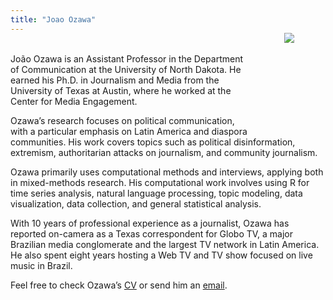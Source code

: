 ```yaml
---
title: "Joao Ozawa"
---
```


<div style= "out.width:'40%'; float:right; position: relative; top: -80px; padding: 50px">
![](images/Joao Ozawa.jpg)
</div>
<br>
João Ozawa is an Assistant Professor in the Department of Communication at the University of North Dakota. He earned his Ph.D. in Journalism and Media from the University of Texas at Austin, where he worked at the Center for Media Engagement.

Ozawa's research focuses on political communication, with a particular emphasis on Latin America and diaspora communities. His work covers topics such as political disinformation, extremism, authoritarian attacks on journalism, and community journalism.

Ozawa primarily uses computational methods and interviews, applying both in mixed-methods research. His computational work involves using R for time series analysis, natural language processing, topic modeling, data visualization, data collection, and general statistical analysis.

With 10 years of professional experience as a journalist, Ozawa has reported on-camera as a Texas correspondent for Globo TV, a major Brazilian media conglomerate and the largest TV network in Latin America. He also spent eight years hosting a Web TV and TV show focused on live music in Brazil.

Feel free to check Ozawa's [CV](Joao Ozawa CV.pdf) or send him an [email](mailto:j.ozawa@utexas.edu).
